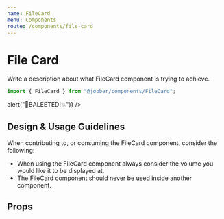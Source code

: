 ```yaml
---
name: FileCard
menu: Components
route: /components/file-card
---
```



# File Card

<ComponentStatus stage="pre" responsive="no" accessible="no" />

Write a description about what FileCard component is trying to achieve.

```ts
import { FileCard } from "@jobber/components/FileCard";
```

<Playground>
  <FileCard
    file={{
      id: "abc",
      name: "myballisbigandroundIamrollingitowntheground.heic",
      type: "audio/ogg",
      size: 1024,
      progress: 0.3,
      src: "http://www.moooogle.com/logo.png",
      thumbnailSrc: "http://www.moooogle.com/logo_small.png"
    }}
    onDelete={() => alert("🧨BALEETED!💥")}
  />
</Playground>

<!--
  It is not necessary to include Design & Usage Guidlelines. Use this section
  to answer common questions and considerations about component usage.
-->

## Design & Usage Guidelines

When contributing to, or consuming the FileCard component, consider the
following:

- When using the FileCard component always consider the volume you would like it
  to be displayed at.
- The FileCard component should never be used inside another component.

## Props

<Props of={FileCard} />

<!--
  It is not necessary to provide an example of each prop. Use usage examples to
  highlight key features of a component or particular considerations.

  See `Button.mdx` for a good example of this.
-->
